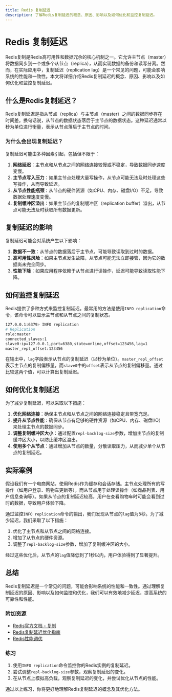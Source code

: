 ```yaml
---
title: Redis 复制延迟
description: 了解Redis复制延迟的概念、原因、影响以及如何优化和监控复制延迟。
---
```


# Redis 复制延迟

Redis复制是Redis高可用性和数据冗余的核心机制之一。它允许主节点（master）将数据同步到一个或多个从节点（replica），从而实现数据的备份和读写分离。然而，在实际应用中，复制延迟（replication lag）是一个常见的问题，可能会影响系统的性能和一致性。本文将详细介绍Redis复制延迟的概念、原因、影响以及如何优化和监控复制延迟。

## 什么是Redis复制延迟？

Redis复制延迟是指从节点（replica）与主节点（master）之间的数据同步存在时间差。换句话说，从节点的数据状态落后于主节点的数据状态。这种延迟通常以秒为单位进行衡量，表示从节点落后于主节点的时间。

### 为什么会出现复制延迟？

复制延迟可能由多种因素引起，包括但不限于：

1. **网络延迟**：主节点和从节点之间的网络连接较慢或不稳定，导致数据同步速度变慢。
2. **主节点写入压力**：如果主节点处理大量写操作，从节点可能无法及时处理这些写操作，从而导致延迟。
3. **从节点性能瓶颈**：从节点的硬件资源（如CPU、内存、磁盘I/O）不足，导致数据处理速度变慢。
4. **复制缓冲区溢出**：如果主节点的复制缓冲区（replication buffer）溢出，从节点可能无法及时获取所有数据更新。

## 复制延迟的影响

复制延迟可能会对系统产生以下影响：

1. **数据不一致**：从节点的数据落后于主节点，可能导致读取到过时的数据。
2. **高可用性风险**：如果主节点发生故障，从节点可能无法立即接管，因为它的数据尚未完全同步。
3. **性能下降**：如果应用程序依赖于从节点进行读操作，延迟可能导致读取性能下降。

## 如何监控复制延迟

Redis提供了多种方式来监控复制延迟。最常用的方法是使用`INFO replication`命令，该命令可以显示主节点和从节点之间的复制状态。

```bash
127.0.0.1:6379> INFO replication
# Replication
role:master
connected_slaves:1
slave0:ip=127.0.0.1,port=6380,state=online,offset=123456,lag=1
master_repl_offset:123456
```

在输出中，`lag`字段表示从节点的复制延迟（以秒为单位）。`master_repl_offset`表示主节点的复制偏移量，而`slave0`中的`offset`表示从节点的复制偏移量。通过比较这两个值，可以计算出复制延迟。

## 如何优化复制延迟

为了减少复制延迟，可以采取以下措施：

1. **优化网络连接**：确保主节点和从节点之间的网络连接稳定且带宽充足。
2. **提升从节点性能**：确保从节点有足够的硬件资源（如CPU、内存、磁盘I/O）来处理主节点的数据同步。
3. **调整复制缓冲区大小**：通过配置`repl-backlog-size`参数，增加主节点的复制缓冲区大小，以防止缓冲区溢出。
4. **使用多个从节点**：通过增加从节点的数量，分散读取压力，从而减少单个从节点的复制延迟。

## 实际案例

假设我们有一个电商网站，使用Redis作为缓存和会话存储。主节点处理所有的写操作（如用户登录、购物车更新等），而从节点用于处理读操作（如商品列表、用户信息查询等）。如果从节点的复制延迟较高，用户在查看购物车时可能会看到过时的数据，导致用户体验下降。

通过监控`INFO replication`命令的输出，我们发现从节点的`lag`值为5秒。为了减少延迟，我们采取了以下措施：

1. 优化了主节点和从节点之间的网络连接。
2. 增加了从节点的硬件资源。
3. 调整了`repl-backlog-size`参数，增加了复制缓冲区的大小。

经过这些优化后，从节点的`lag`值降低到了1秒以内，用户体验得到了显著提升。

## 总结

Redis复制延迟是一个常见的问题，可能会影响系统的性能和一致性。通过理解复制延迟的原因、影响以及如何监控和优化，我们可以有效地减少延迟，提高系统的可靠性和性能。

### 附加资源

- [Redis官方文档 - 复制](https://redis.io/topics/replication)
- [Redis复制延迟优化指南](https://redis.io/topics/replication#optimizing-replication-latency)
- [Redis性能调优](https://redis.io/topics/benchmarks)

### 练习

1. 使用`INFO replication`命令监控你的Redis实例的复制延迟。
2. 尝试调整`repl-backlog-size`参数，观察复制延迟的变化。
3. 在从节点上模拟高负载，观察复制延迟的变化，并尝试优化从节点的性能。

通过以上练习，你将更好地理解Redis复制延迟的概念及其优化方法。